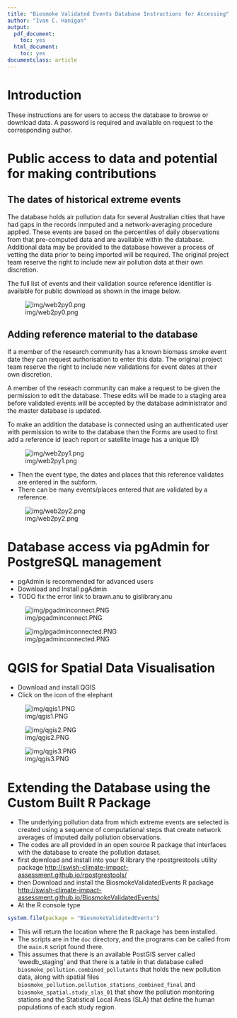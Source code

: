 ```yaml
---
title: "Biosmoke Validated Events Database Instructions for Accessing"
author: "Ivan C. Hanigan"
output:
  pdf_document:
    toc: yes
  html_document:
    toc: yes
documentclass: article
---
```


# Introduction 

These instructions are for users to access the database to browse or download data.
A password is required and available on request to the corresponding author.

# Public access to data and potential for making contributions

## The dates of historical extreme events

The database holds air pollution data for several Australian cities that have had gaps in the records inmputed and a network-averaging procedure applied.  These events are based on the percentiles of daily observations from that pre-computed data and are available within the database.  Additional data may be provided to the database however a process of vetting the data prior to being imported will be required.  The original project team reserve the right to include new air pollution data at their own discretion.

The full list of events and their validation source reference identifier is available for public download as shown in the image below.

![img/web2py0.png](img/web2py0.png)

## Adding reference material to the database

If a member of the research community has a known biomass smoke event date they can request authorisation to enter this data. The original project team reserve the right to include new validations for event dates at their own discretion. 

A member of the reseach community can make a request to be given the permission to edit the database.  These edits will be made to a staging area before validated events will be accepted by the database administrator and the master database is updated.

To make an addition the database is connected using an authenticated user with permission to write to the database then the Forms are used to first add a reference id (each report or satellite image has a unique ID)

![img/web2py1.png](img/web2py1.png)

- Then the event type, the dates and places that this reference validates are entered in the subform.
- There can be many events/places entered that are validated by a reference.

![img/web2py2.png](img/web2py2.png)

# Database access via pgAdmin for PostgreSQL management

- pgAdmin is recommended for advanced users
- Download and Install pgAdmin
- TODO fix the error link to brawn.anu to gislibrary.anu

![img/pgadminconnect.PNG](img/pgadminconnect.PNG)

![img/pgadminconnected.PNG](img/pgadminconnected.PNG)

# QGIS for Spatial Data Visualisation

- Download and install QGIS
- Click on the icon of the elephant

![img/qgis1.PNG](img/qgis1.PNG)

![img/qgis2.PNG](img/qgis2.PNG)

![img/qgis3.PNG](img/qgis3.PNG)

# Extending the Database using the Custom Built R Package

- The underlying pollution data from which extreme events are selected is created using a sequence of computational steps that create network averages of imputed daily pollution observations.
- The codes are all provided in an open source R package that interfaces with the database to create the pollution dataset.
- first download and install into your R library the rpostgrestools utility package [http://swish-climate-impact-assessment.github.io/rpostgrestools/](http://swish-climate-impact-assessment.github.com/rpostgrestools/)
- then Download and install the BiosmokeValidatedEvents R package [http://swish-climate-impact-assessment.github.io/BiosmokeValidatedEvents/](http://swish-climate-impact-assessment.github.com/BiosmokeValidatedEvents/)
- At the R console type

```r
system.file(package = "BiosmokeValidatedEvents")
``` 

- This will return the location where the R package has been installed.  
- The scripts are in the `doc` directory, and the programs can be called from the `main.R` script found there.
- This assumes that there is an available PostGIS server called 'ewedb_staging' and that there is a table in that database called `biosmoke_pollution.combined_pollutants` that holds the new pollution data, along with spatial files `biosmoke_pollution.pollution_stations_combined_final` and `biosmoke_spatial.study_slas_01` that show the pollution monitoring stations and the Statistical Local Areas (SLA) that define the human populations of each study region.
